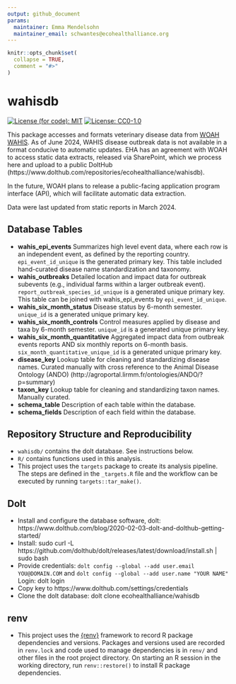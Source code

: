 ```yaml
---
output: github_document
params:
  maintainer: Emma Mendelsohn
  maintainer_email: schwantes@ecohealthalliance.org
---
```


<!-- README.md is generated from README.Rmd. Please edit that file -->

```r
knitr::opts_chunk$set(
  collapse = TRUE,
  comment = "#>"
)
```

# wahisdb

[![License (for code): MIT](https://img.shields.io/badge/License (for code)-MIT-green.svg)](https://opensource.org/licenses/MIT)
[![License: CC0-1.0](https://img.shields.io/badge/License (for data)-CC0_1.0-lightgrey.svg)](http://creativecommons.org/publicdomain/zero/1.0/)

This package accesses and formats veterinary disease data from [WOAH WAHIS](https://wahis.woah.org/#/home). As of June 2024, WAHIS disease outbreak data is not available in a format conducive to automatic updates. EHA has an agreement with WOAH to access static data extracts, released via SharePoint, which we process here and upload to a public DoltHub (https://www.dolthub.com/repositories/ecohealthalliance/wahisdb).

In the future, WOAH plans to release a public-facing application program interface (API), which will facilitate automatic data extraction.

Data were last updated from static reports in March 2024. 

## Database Tables
- **wahis_epi_events** Summarizes high level event data, where each row is an independent event, as defined by the reporting country. `epi_event_id_unique` is the generated primary key. This table included hand-curated disease name standardization and taxonomy.
- **wahis_outbreaks** Detailed location and impact data for outbreak subevents (e.g., individual farms within a larger outbreak event). `report_outbreak_species_id_unique` is a generated unique primary key. This table can be joined with wahis_epi_events by `epi_event_id_unique`.
- **wahis_six_month_status** Disease status by 6-month semester. `unique_id` is a generated unique primary key.
- **wahis_six_month_controls** Control measures applied by disease and taxa by 6-month semester. `unique_id` is a generated unique primary key.
- **wahis_six_month_quantitative** Aggregated impact data from outbreak events reports AND six monthly reports on 6-month basis. `six_month_quantitative_unique_id` is a generated unique primary key.
- **disease_key** Lookup table for cleaning and standardizing disease names. Curated manually with cross reference to the Animal Disease Ontology (ANDO) (http://agroportal.lirmm.fr/ontologies/ANDO/?p=summary)
- **taxon_key** Lookup table for cleaning and standardizing taxon names. Manually curated.
- **schema_table** Description of each table within the database.
- **schema_fields** Description of each field within the database.


## Repository Structure and Reproducibility

-   `wahisdb/` contains the dolt database. See instructions below. 
-   `R/` contains functions used in this analysis. 
-   This project uses the `targets` package to create its analysis pipeline.  The steps are
    defined in the `_targets.R` file and the workflow can be executed by running `targets::tar_make()`.

## Dolt
-   Install and configure the database software, dolt: https://www.dolthub.com/blog/2020-02-03-dolt-and-dolthub-getting-started/
-   Install: sudo curl -L https://github.com/dolthub/dolt/releases/latest/download/install.sh | sudo bash
-   Provide credentials: `dolt config --global --add user.email YOU@DOMAIN.COM` and `dolt config --global --add user.name "YOUR NAME"`
Login: dolt login
-   Copy key to https://www.dolthub.com/settings/credentials
-   Clone the dolt database: dolt clone ecohealthalliance/wahisdb

## renv
-   This project uses the [{renv}](https://rstudio.github.io/renv/) framework to 
    record R package dependencies and versions. Packages and versions used are recorded in 
    `renv.lock` and code used to manage dependencies is in `renv/` and other files
    in the root project directory.  On starting an R session in the working directory, run `renv::restore()` to install R package dependencies.
